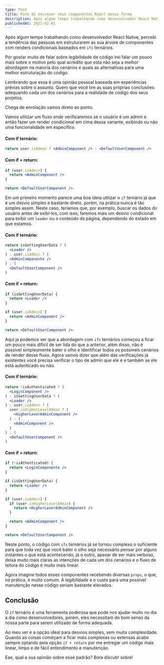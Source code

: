 ```yaml
---
type: Post
title: Pare de escrever seus componentes React dessa forma
description: Após algum tempo trabalhando como desenvolvedor React Native, percebi a tendência das pessoas em estruturarem as sua árvore de componentes com renders condicionais baseados em ifs ternários
publishedAt: 2021-02-01
---
```


Após algum tempo trabalhando como desenvolvedor React Native, percebi a tendência das pessoas em estruturarem as sua árvore de componentes com renders condicionais baseados em `ifs` ternários.

Por gostar muito de falar sobre legibilidade de código irei falar um pouco mais sobre o motivo pelo qual acredito que esta não seja a melhor abordagem na maioria dos cenários e quais as alternativas para uma melhor estruturação do código.

Lembrando que essa é uma opinião pessoal baseada em experiências prévias sobre o assunto. Quero que você tire as suas próprias conclusões adequando cada um dos cenários para a realidade de código dos seus projetos.

Chega de enrolação vamos direto ao ponto.

Vamos utilizar um fluxo onde verificaremos se o usuário é um admin e então fazer um render condicional em cima dessa variante, exibindo ou não uma funcionalidade em específico.

#### Com if ternário:

```jsx
return user.isAdmin ? <AdminComponent /> : <DefaultUserComponent />
```

#### Com if + return:

```jsx
if (user.isAdmin) {
  return <AdminComponent />
}

return <DefaultUserComponent />
```

Em um primeiro momento parece uma boa ideia utilizar o `if` ternário já que é um desvio simples e bastante direto, porém, na prática nunca é tão simples assim. Neste caso, teríamos que, por exemplo, buscar os dados do usuário antes de exibí-los, com isso, faremos mais um desvio condicional para exibir um `loader` ou o conteúdo da página, dependendo do estado em que estamos.

#### Com if ternário:

```jsx
return isGettingUserData ? (
  <Loader />
) : user.isAdmin ? (
  <AdminComponente />
) : (
  <DefaultUserComponent />
)
```

#### Com if + return:

```jsx
if (isGettingUserData) {
  return <Loader />
}

if (user.isAdmin) {
  return <AdminComponent />
}

return <DefaultUserComponent />
```

Aqui ja podemos ver que a abordagem com `ifs` ternários começou a ficar um pouco mais difícil de ser lida do que a anterior, além disso, não é possível simplesmente bater o olho e identificar todos os possíveis cenários de render desse fluxo. Agora vamos dizer que além das verificações já existentes você precisa verificar o tipo de admin que ele é e também se ele está autenticado ou não.

#### Com if ternário:

```jsx
return !isAuthenticated ? (
  <LoginComponent />
) : isGettingUserData ? (
  <Loader />
) : user.isAdmin ? (
  user.isHigherLevelAdmin ? (
    <HigherLeverAdminComponent />
  ) : (
    <AdminComponent />
  )
) : (
  <DefaultUserComponent />
)
```

#### Com if + return:

```jsx
if (!isAthenticated) {
  return <LoginComponente />
}

if (isGettingUserData) {
  return <Loader />
}

if (user.isAdmin) {
  if (user.isHigherLevelAdmin) {
    return <HigherLeverAdminComponent />
  }

  return <AdminComponent />
}

return <DefaultUserComponent />
```

Neste ponto, o código com `ifs` ternários já se tornou complexo o suficiente para que toda vez que você bater o olho seja necessário pensar por alguns instantes o que está acontecendo, já o outro, apesar de ser mais verboso, deixa muito mais claras as intenções de cada um dos cenários e o fluxo de leitura do código é muito mais linear.

Agora imagine todos esses componentes recebendo diversas `props`, o que, na prática, é muito comum. A legibilidade e o custo para uma possível manutenção nesse código seriam bastante elevados.

## Conclusão

O `if` ternário é uma ferramenta poderosa que pode nos ajudar muito no dia a dia como desenvolvedores, porém, eles necessitam do bom senso da nossa parte para serem utilizado de forma adequada.

Ao meu ver é a opção ideal para desvios simples, sem muita complexidade. Quando as coisas começam a ficar mais complexas ou extensas acabo sempre optando pela opção `if + return` por me entregar um código mais linear, limpo e de fácil entendimento e manutenção.

Eae, qual a sua opinião sobre esse padrão? Bora discutir sobre!
